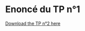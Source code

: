 # Enoncé du TP n°1 

[Download the TP n°2 here](TP2-RL/TP%20n%C2%B02-%20RL%20in%20Continuous%20Time.ipynb)




